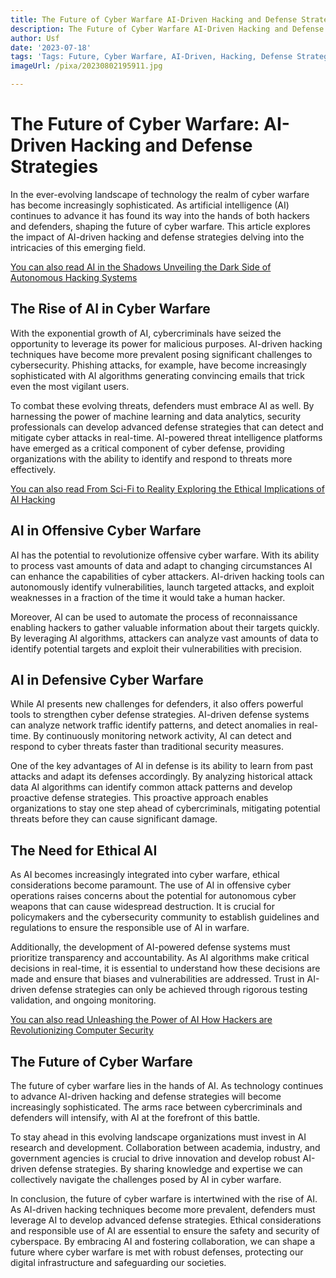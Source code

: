 ```yaml
---
title: The Future of Cyber Warfare AI-Driven Hacking and Defense Strategies
description: The Future of Cyber Warfare AI-Driven Hacking and Defense Strategies
author: Usf
date: '2023-07-18'
tags: 'Tags: Future, Cyber Warfare, AI-Driven, Hacking, Defense Strategies'
imageUrl: /pixa/20230802195911.jpg

---
```

# The Future of Cyber Warfare: AI-Driven Hacking and Defense Strategies

In the ever-evolving  landscape of technology the realm of cyber warfare has become increasingly sophisticated. As artificial intelligence (AI) continues to advance it has  found  its way  into the hands of both hackers and defenders, shaping the future of cyber warfare. This article  explores the impact of AI-driven hacking and defense strategies delving into the intricacies of this emerging field.

[You  can  also  read AI in the Shadows Unveiling the Dark Side of Autonomous Hacking Systems](AI%20in%20the%20Shadows%20Unveiling%20the%20Dark%20Side%20of%20Autonomous%20Hacking%20Systems)


## The Rise of  AI in Cyber Warfare

With the exponential growth of AI,  cybercriminals  have  seized the opportunity  to leverage its power for malicious purposes.  AI-driven hacking  techniques  have become  more prevalent posing significant challenges to  cybersecurity. Phishing attacks, for example, have become increasingly sophisticated  with AI algorithms generating convincing emails that trick even  the most vigilant users.

To combat these evolving threats, defenders must embrace AI as well. By harnessing the power of machine learning and data analytics, security professionals can develop advanced defense strategies that can detect and mitigate cyber attacks in real-time. AI-powered threat intelligence platforms have emerged as  a critical component of  cyber defense, providing organizations with the ability to identify and respond to threats more effectively.

[You can  also read  From Sci-Fi to Reality Exploring the Ethical Implications of AI Hacking](From%20Sci-Fi%20to%20Reality%20Exploring%20the%20Ethical%20Implications%20of%20AI%20Hacking)


## AI in Offensive Cyber Warfare

AI has  the potential to revolutionize offensive cyber warfare. With its ability to process vast amounts of data  and adapt to changing circumstances AI can enhance the capabilities  of cyber attackers. AI-driven hacking tools  can autonomously identify vulnerabilities, launch targeted  attacks, and exploit weaknesses in a fraction of the time it would take a human hacker.

Moreover, AI can be used to automate the process of reconnaissance enabling hackers to gather valuable information about their targets quickly. By leveraging AI algorithms, attackers can analyze vast amounts of data to identify potential targets  and exploit their vulnerabilities with precision.

## AI  in Defensive Cyber  Warfare

While AI presents new challenges for defenders, it also offers powerful tools to strengthen  cyber  defense strategies. AI-driven defense systems can analyze network traffic identify patterns, and  detect anomalies  in real-time. By  continuously  monitoring network  activity, AI can detect and respond to cyber threats faster than traditional security measures.

One of  the  key  advantages of AI in defense is its ability to learn from past attacks  and adapt its defenses accordingly. By analyzing historical attack data AI algorithms can identify common attack patterns and  develop  proactive defense strategies. This proactive approach enables organizations to stay one step ahead of cybercriminals, mitigating potential threats before they  can cause significant damage.

## The Need for Ethical AI

As AI becomes increasingly integrated into cyber warfare, ethical considerations become paramount. The use of AI in offensive cyber operations raises concerns about the potential  for  autonomous  cyber  weapons that can cause widespread destruction. It is crucial for policymakers and the cybersecurity community to establish guidelines and regulations to ensure  the responsible use of AI in warfare.

Additionally, the development of AI-powered defense systems must prioritize transparency and accountability.  As AI algorithms  make critical decisions in real-time, it is essential  to understand how  these  decisions are made and ensure that biases and vulnerabilities are addressed. Trust in AI-driven defense strategies can only be  achieved through rigorous testing validation, and  ongoing monitoring.

[You can also read Unleashing the Power of AI How Hackers are Revolutionizing Computer Security](Unleashing%20the%20Power%20of%20AI%20How%20Hackers%20are%20Revolutionizing%20Computer%20Security)


## The Future of Cyber Warfare

The future of cyber  warfare lies in the hands of AI.  As technology continues to advance AI-driven hacking and defense strategies will become increasingly sophisticated. The arms  race between cybercriminals and defenders will intensify, with AI at the forefront of this battle.

To stay ahead in this evolving landscape organizations must invest in AI  research and development. Collaboration between academia,  industry, and government  agencies is crucial to drive innovation and develop robust AI-driven defense strategies. By sharing knowledge and expertise we can collectively navigate the challenges posed by AI in cyber warfare.

In conclusion, the future of cyber warfare is intertwined with the  rise of AI. As  AI-driven hacking  techniques become more prevalent, defenders must leverage AI to develop advanced defense strategies. Ethical considerations and responsible use of AI are  essential to  ensure  the safety and security of cyberspace. By embracing AI and fostering collaboration, we can shape a future where  cyber warfare is met with robust defenses, protecting our digital infrastructure and  safeguarding our societies.